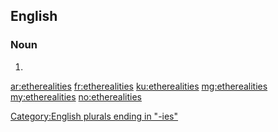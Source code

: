 ==English==

===Noun===
{{head|en|plural}}

# {{plural of|ethereality|lang=en}}

[[Category:English plurals ending in "-ies"]]

[[ar:etherealities]]
[[fr:etherealities]]
[[ku:etherealities]]
[[mg:etherealities]]
[[my:etherealities]]
[[no:etherealities]]